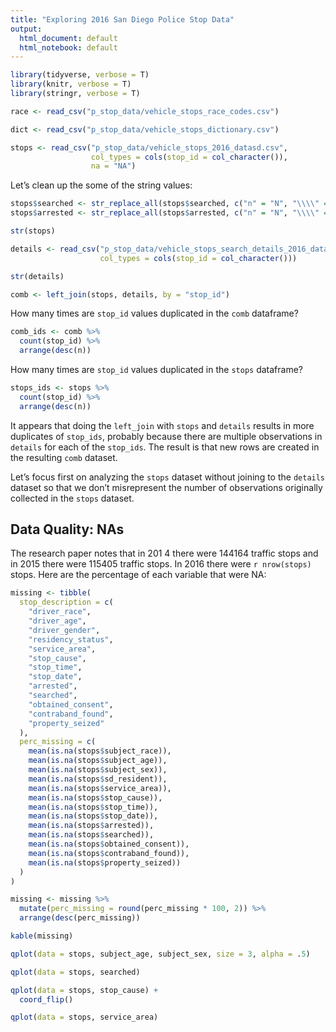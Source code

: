 ```yaml
---
title: "Exploring 2016 San Diego Police Stop Data"
output:
  html_document: default
  html_notebook: default
---
```


```r
library(tidyverse, verbose = T)
library(knitr, verbose = T)
library(stringr, verbose = T)
```

```r
race <- read_csv("p_stop_data/vehicle_stops_race_codes.csv")
```

```r
dict <- read_csv("p_stop_data/vehicle_stops_dictionary.csv")
```

```r
stops <- read_csv("p_stop_data/vehicle_stops_2016_datasd.csv", 
                  col_types = cols(stop_id = col_character()), 
                  na = "NA")
```

Let's clean up the some of the string values: 

```r
stops$searched <- str_replace_all(stops$searched, c("n" = "N", "\\\\" = "NA"))
stops$arrested <- str_replace_all(stops$arrested, c("n" = "N", "\\\\" = "NA"))
```

```r
str(stops)
```

```r
details <- read_csv("p_stop_data/vehicle_stops_search_details_2016_datasd.csv", 
                    col_types = cols(stop_id = col_character()))
```

```r
str(details)
```

```r
comb <- left_join(stops, details, by = "stop_id")
```

How many times are `stop_id` values duplicated in the `comb` dataframe? 

```r
comb_ids <- comb %>% 
  count(stop_id) %>% 
  arrange(desc(n))
```

How many times are `stop_id` values duplicated in the `stops` dataframe? 

```r
stops_ids <- stops %>% 
  count(stop_id) %>% 
  arrange(desc(n))
```

It appears that doing the `left_join` with `stops` and `details` results in more duplicates of `stop_ids`, probably because there are multiple observations in `details` for each of the `stop_ids`. The result is that new rows are created in the resulting `comb` dataset.

Let's focus first on analyzing the `stops` dataset without joining to the `details` dataset so that we don't misrepresent the number of observations originally collected in the `stops` dataset. 

## Data Quality: NAs

The research paper notes that in 201  4 there were 144164 traffic stops and in 2015 there were 115405 traffic stops. In 2016 there were `r nrow(stops)` stops. Here are the percentage of each variable that were NA: 

```r
missing <- tibble(
  stop_description = c(
    "driver_race", 
    "driver_age", 
    "driver_gender", 
    "residency_status", 
    "service_area", 
    "stop_cause", 
    "stop_time", 
    "stop_date", 
    "arrested", 
    "searched", 
    "obtained_consent", 
    "contraband_found", 
    "property_seized"
  ), 
  perc_missing = c(
    mean(is.na(stops$subject_race)), 
    mean(is.na(stops$subject_age)), 
    mean(is.na(stops$subject_sex)), 
    mean(is.na(stops$sd_resident)), 
    mean(is.na(stops$service_area)), 
    mean(is.na(stops$stop_cause)), 
    mean(is.na(stops$stop_time)), 
    mean(is.na(stops$stop_date)), 
    mean(is.na(stops$arrested)), 
    mean(is.na(stops$searched)), 
    mean(is.na(stops$obtained_consent)), 
    mean(is.na(stops$contraband_found)), 
    mean(is.na(stops$property_seized))
  )
) 

missing <- missing %>% 
  mutate(perc_missing = round(perc_missing * 100, 2)) %>% 
  arrange(desc(perc_missing))

kable(missing)
```

```r
qplot(data = stops, subject_age, subject_sex, size = 3, alpha = .5)
```

```r
qplot(data = stops, searched)
```

```r
qplot(data = stops, stop_cause) + 
  coord_flip()
```

```r
qplot(data = stops, service_area)
```